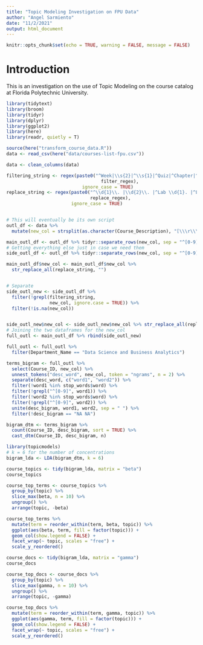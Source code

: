 ```yaml
---
title: "Topic Modeling Investigation on FPU Data"
author: "Angel Sarmiento"
date: "11/2/2021"
output: html_document
---
```


```r
knitr::opts_chunk$set(echo = TRUE, warning = FALSE, message = FALSE)
```

# Introduction

This is an investigation on the use of Topic Modeling on the course catalog at Florida Polytechnic University. 


```r
library(tidytext)
library(broom)
library(tidyr)
library(dplyr)
library(ggplot2)
library(here)
library(readr, quietly = T)

source(here("transform_course_data.R"))
data <- read_csv(here("data/courses-list-fpu.csv"))
```

```r
data <- clean_columns(data)

filtering_string <- regex(paste0("^Week|\\s{2}|^\\s{1}|^Quiz|^Chapter|^Case|^http|Ch.|^Incoterms|Exam|Presentations|www|", 
                                   filter_regex), 
                            ignore_case = TRUE)
replace_string <- regex(paste0("^\\d{1}\\. |\\d{2}\\. |^Lab \\d{1}. |^Lab \\d{2}. |^[a-z]. |^\\d{1}.|", 
                               replace_regex), 
                        ignore_case = TRUE)


# This will eventually be its own script
outl_df <- data %>% 
  mutate(new_col = strsplit(as.character(Course_Description), "[\\\r\\\n\\\t]+")) 

main_outl_df <- outl_df %>% tidyr::separate_rows(new_col, sep = "^[0-9].")  %>% filter(!grepl("^\\d{1}\\. |\\d{2}\\. ", new_col))
# Getting everything else just in case we need them
side_outl_df <- outl_df %>% tidyr::separate_rows(new_col, sep = "^[0-9].") %>% filter(!grepl(paste0("^\\d{1}\\. |\\d{2}\\. "), new_col)) 

main_outl_df$new_col <- main_outl_df$new_col %>% 
  str_replace_all(replace_string, "")


# Separate 
side_outl_new <- side_outl_df %>% 
  filter(!grepl(filtering_string, 
                new_col, ignore.case = TRUE)) %>% 
  filter(!is.na(new_col))


side_outl_new$new_col <- side_outl_new$new_col %>% str_replace_all(replace_string, "")
# Joining the two dataframes for the new_col
full_outl <- main_outl_df %>% rbind(side_outl_new)
```


```r
full_outl <- full_outl %>% 
  filter(Department_Name == "Data Science and Business Analytics")
```


```r
terms_bigram <- full_outl %>% 
  select(Course_ID, new_col) %>% 
  unnest_tokens("desc_word", new_col, token = "ngrams", n = 2) %>% 
  separate(desc_word, c("word1", "word2")) %>% 
  filter(!word1 %in% stop_words$word) %>%
  filter(!grepl("^[0-9]", word1)) %>% 
  filter(!word2 %in% stop_words$word) %>% 
  filter(!grepl("^[0-9]", word2)) %>% 
  unite(desc_bigram, word1, word2, sep = " ") %>% 
  filter(!desc_bigram == "NA NA")

bigram_dtm <- terms_bigram %>% 
  count(Course_ID, desc_bigram, sort = TRUE) %>% 
  cast_dtm(Course_ID, desc_bigram, n)
```

```r
library(topicmodels)
# k = 6 for the number of concentrations
bigram_lda <- LDA(bigram_dtm, k = 6)

course_topics <- tidy(bigram_lda, matrix = "beta")
course_topics
```

```r
course_top_terms <- course_topics %>% 
  group_by(topic) %>%
  slice_max(beta, n = 10) %>% 
  ungroup() %>%
  arrange(topic, -beta)

course_top_terms %>% 
  mutate(term = reorder_within(term, beta, topic)) %>%
  ggplot(aes(beta, term, fill = factor(topic))) +
  geom_col(show.legend = FALSE) +
  facet_wrap(~ topic, scales = "free") +
  scale_y_reordered()
```

```r
course_docs <- tidy(bigram_lda, matrix = "gamma")
course_docs

course_top_docs <- course_docs %>% 
  group_by(topic) %>%
  slice_max(gamma, n = 10) %>% 
  ungroup() %>%
  arrange(topic, -gamma)

course_top_docs %>% 
  mutate(term = reorder_within(term, gamma, topic)) %>%
  ggplot(aes(gamma, term, fill = factor(topic))) +
  geom_col(show.legend = FALSE) +
  facet_wrap(~ topic, scales = "free") +
  scale_y_reordered()

```

